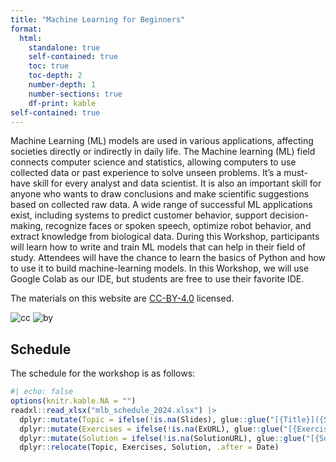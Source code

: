 ```yaml
---
title: "Machine Learning for Beginners"
format: 
  html:
    standalone: true
    self-contained: true
    toc: true
    toc-depth: 2
    number-depth: 1
    number-sections: true
    df-print: kable
self-contained: true
---
```


Machine Learning (ML) models are used in various applications, affecting societies directly or indirectly in daily life. The Machine learning (ML) field connects computer science and statistics, allowing computers to use collected data or past experience to solve unseen problems. It’s a must-have skill for every analyst and data scientist. It is also an important skill for anyone who wants to draw conclusions and make scientific suggestions based on collected raw data. A wide range of successful ML applications exist, including systems to predict customer behavior, support decision-making, recognize faces or spoken speech, optimize robot behavior, and extract knowledge from biological data. During this Workshop, participants will learn how to write and train ML models that can help in their field of study. Attendees will have the chance to learn the basics of Python and how to use it to build machine-learning models. In this Workshop, we will use Google Colab as our IDE, but students are free to use their favorite IDE.

The materials on this website are [CC-BY-4.0](https://creativecommons.org/licenses/by/4.0/) licensed.

![cc](https://mirrors.creativecommons.org/presskit/icons/cc.svg) ![by](https://mirrors.creativecommons.org/presskit/icons/by.svg)


## Schedule

The schedule for the workshop is as follows:

```r
#| echo: false
options(knitr.kable.NA = "")
readxl::read_xlsx("mlb_schedule_2024.xlsx") |> 
  dplyr::mutate(Topic = ifelse(!is.na(Slides), glue::glue("[{Title}]({Slides})"), Title), .keep = "unused") |> 
  dplyr::mutate(Exercises = ifelse(!is.na(ExURL), glue::glue("[{Exercises}]({ExURL})"), Exercises), .keep = "unused") |> 
  dplyr::mutate(Solution = ifelse(!is.na(SolutionURL), glue::glue("[{Solution}]({SolutionURL})"), Solution), .keep = "unused") |> 
  dplyr::relocate(Topic, Exercises, Solution, .after = Date)
```
